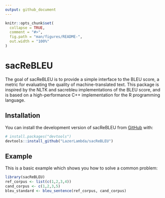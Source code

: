 ```yaml
---
output: github_document
---
```


<!-- README.md is generated from README.Rmd. Please edit that file -->

```r
knitr::opts_chunk$set(
  collapse = TRUE,
  comment = "#>",
  fig.path = "man/figures/README-",
  out.width = "100%"
)
```

# sacReBLEU

<!-- badges: start -->
<!-- badges: end -->

The goal of sacReBLEU is to provide a simple interface to the BLEU score, a metric for evaluating the quality of machine-translated text.
This package is inspired by the NLTK and sacrebleu implementations of the BLEU score, and is based on a high-performance C++ implementation for the R programming language.

## Installation

You can install the development version of sacReBLEU from [GitHub](https://github.com/) with:

``` r
# install.packages("devtools")
devtools::install_github("LazerLambda/sacReBLEU")
```

## Example

This is a basic example which shows you how to solve a common problem:

```r
library(sacReBLEU)
ref_corpus <- list(c(1,2,3,4))
cand_corpus <- c(1,2,3,5)
bleu_standard <- bleu_sentence(ref_corpus, cand_corpus)
```

